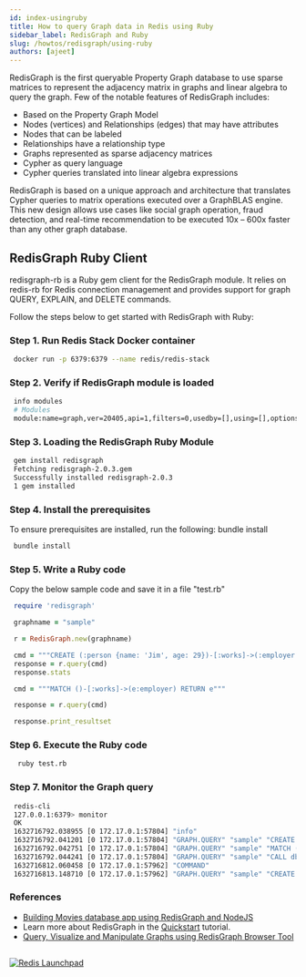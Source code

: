 ```yaml
---
id: index-usingruby
title: How to query Graph data in Redis using Ruby
sidebar_label: RedisGraph and Ruby
slug: /howtos/redisgraph/using-ruby
authors: [ajeet]
---
```



<Authors frontMatter={frontMatter} />

RedisGraph is the first queryable Property Graph database to use sparse matrices to represent the adjacency matrix in graphs and linear algebra to query the graph.
Few of the notable features of RedisGraph includes:

- Based on the Property Graph Model
- Nodes (vertices) and Relationships (edges) that may have attributes
- Nodes that can be labeled
- Relationships have a relationship type
- Graphs represented as sparse adjacency matrices
- Cypher as query language
- Cypher queries translated into linear algebra expressions

RedisGraph is based on a unique approach and architecture that translates Cypher queries to matrix operations executed over a GraphBLAS engine. This new design allows use cases like social graph operation, fraud detection, and real-time recommendation to be executed 10x – 600x faster than any other graph database.

## RedisGraph Ruby Client

redisgraph-rb is a Ruby gem client for the RedisGraph module. It relies on redis-rb for Redis connection management and provides support for graph QUERY, EXPLAIN, and DELETE commands.

Follow the steps below to get started with RedisGraph with Ruby:

### Step 1. Run Redis Stack Docker container

```bash
 docker run -p 6379:6379 --name redis/redis-stack
```

### Step 2. Verify if RedisGraph module is loaded

```bash
 info modules
 # Modules
 module:name=graph,ver=20405,api=1,filters=0,usedby=[],using=[],options=[]
```

### Step 3. Loading the RedisGraph Ruby Module

```bash
 gem install redisgraph
 Fetching redisgraph-2.0.3.gem
 Successfully installed redisgraph-2.0.3
 1 gem installed

```

### Step 4. Install the prerequisites

To ensure prerequisites are installed, run the following: bundle install

```bash
 bundle install
```

### Step 5. Write a Ruby code

Copy the below sample code and save it in a file "test.rb"

```ruby
 require 'redisgraph'

 graphname = "sample"

 r = RedisGraph.new(graphname)

 cmd = """CREATE (:person {name: 'Jim', age: 29})-[:works]->(:employer {name: 'Dunder Mifflin'})"""
 response = r.query(cmd)
 response.stats

 cmd = """MATCH ()-[:works]->(e:employer) RETURN e"""

 response = r.query(cmd)

 response.print_resultset
```

### Step 6. Execute the Ruby code

```bash
  ruby test.rb
```

### Step 7. Monitor the Graph query

```bash
 redis-cli
 127.0.0.1:6379> monitor
 OK
 1632716792.038955 [0 172.17.0.1:57804] "info"
 1632716792.041201 [0 172.17.0.1:57804] "GRAPH.QUERY" "sample" "CREATE (:person {name: 'Jim', age: 29})-[:works]->(:employer {name: 'Dunder Mifflin'})" "--compact"
 1632716792.042751 [0 172.17.0.1:57804] "GRAPH.QUERY" "sample" "MATCH ()-[:works]->(e:employer) RETURN e" "--compact"
 1632716792.044241 [0 172.17.0.1:57804] "GRAPH.QUERY" "sample" "CALL db.propertyKeys()"
 1632716812.060458 [0 172.17.0.1:57962] "COMMAND"
 1632716813.148710 [0 172.17.0.1:57962] "GRAPH.QUERY" "sample" "CREATE (:person {name: 'Jim', age: 29})-[:works]->(:employer {name: 'Dunder Mifflin'})" "--compact"

```

### References

- [Building Movies database app using RedisGraph and NodeJS](/howtos/redisgraphmovies/)
- Learn more about RedisGraph in the [Quickstart](https://oss.redis.com/redisgraph/) tutorial.
- [Query, Visualize and Manipulate Graphs using RedisGraph Browser Tool](/explore/redisinsight/redisgraph)

##

<div>
  <a
    href="https://launchpad.redis.com"
    target="_blank"
    rel="noopener"
    className="link">
    <img
      src="/img/launchpad.png"
      className="thumb"
      loading="lazy"
      alt="Redis Launchpad"
    />
  </a>
</div>
